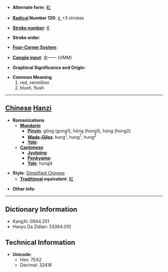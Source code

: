 * '''Alternate form''': [[紅]]

* '''[[Wiktionary:Chinese radical index| Radical]] Number 120''': [[Wiktionary:Chinese radical index 纟|纟]]+3 strokes

* '''[[Wiktionary:Chinese total strokes index|Stroke number]]''': [[Wiktionary:Chinese total strokes index 6|6]]

* '''Stroke order''': 

* '''[[Wiktionary:Chinese four corner index|Four-Corner System]]''': 

* '''[[Wiktionary:Chinese Cangjie index|Cangjie input]]''': 女一一 (VMM)

* '''Graphical Significance and Origin''': 

* '''Common Meaning'''
*#red, vermillion
*# blush, flush


----

== [[Chinese]] [[Hanzi]] ==

* '''Romanizations'''
** '''[[Mandarin]]'''
*** '''[[Pinyin]]''': gōng (gong1), hōng (hong1), hóng (hong2)
*** '''[[Wade-Giles]]''': kung<sup>1</sup>, hung<sup>1</sup>, hung<sup>2</sup>
*** '''[[Yale]]''': 
** '''[[Cantonese]]'''
*** '''[[Jyutping]]''':
*** '''[[Penkyamp]]''': 
*** '''[[Yale]]''': hung4

* '''Style''': [[Simplified Chinese]] 
** '''[[Traditional Chinese|Traditional]] equivalent''': [[紅]]

* '''Other info''': 

----

== Dictionary Information ==

* KangXi: 0944.251
* Hanyu Da Zidian: 53364.010

== Technical Information ==

* '''Unicode''':
** Hex: 7EA2
** Decimal: 32418